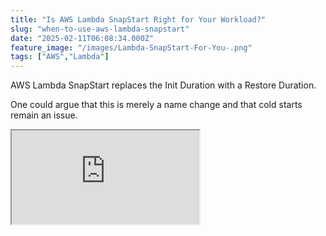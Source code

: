 ```yaml
---
title: "Is AWS Lambda SnapStart Right for Your Workload?"
slug: "when-to-use-aws-lambda-snapstart"
date: "2025-02-11T06:08:34.000Z"
feature_image: "/images/Lambda-SnapStart-For-You-.png"
tags: ["AWS","Lambda"]
---
```


AWS Lambda SnapStart replaces the Init Duration with a Restore Duration.

One could argue that this is merely a name change and that cold starts remain an issue.

<iframe src="https://www.youtube.com/embed/lce7O0Gd5z4?feature=oembed" />

In this post, let's explore whether this is true, under what circumstances, and when you should consider Lambda SnapStart for your AWS Functions.

Thanks to AWS for sponsoring this article in my [AWS Lambda Series.](/posts/tag/lambda/)

What is AWS Lambda SnapStart?
-----------------------------

If you are entirely new to AWS Lambda SnapStart, I highly recommend checking out the blog post below to get you up to speed.

[

Getting Started with AWS Lambda SnapStart: A Beginner’s Guide

AWS Lambda SnapStart is a performance optimization that speeds up startup times for Lambda Functions, typically with no changes to your function code. Let’s learn how to enable it on your existing functions, how it works under the hood and make sure your Lambda Functions are SnapStart ready.

![](/images/logo-512x512-18.png)Rahul NathRahul Pulikkot Nath

![](/images/Lambda-SnapStart.png)

](/posts/aws-lambda-snapstart/)

_AWS_ [_Lambda SnapStart_](https://docs.aws.amazon.com/lambda/latest/dg/snapstart.html) _is a performance optimization that speeds up startup times for Lambda Functions, typically with no changes to your function code._

ℹ️

__Lambda takes a Firecracker microVM snapshot of the initialized execution environment's memory and disk state, encrypts the snapshot, and intelligently caches it to optimize retrieval latency.__

AWS Lambda creates the VM snapshot and sets up everything when you publish a Lambda version with SnapStart enabled.

When the published Lambda version with SnapStart enabled is invoked, the logs no longer have the initialization phase, so they do not show the Init Duration.

![](/images/image-9.png)

AWS CloudWatch logs for a SnapStart enabled Lambda Function showing Restore Duration.

However, it does show a 'Restore Duration' now, which we will explore shortly.

> **Restore Duration** is the time Lambda requires to resume an execution environment from a cached snapshot. It includes:

Restore Duration vs Init Duration - AWS Lambda SnapStart
--------------------------------------------------------

One could argue that the Restore Duration replaces the Init Duration with AWS Lambda SnapStart.

_This is true._

If the cold start times/init duration are already in the range of milliseconds, the Restore Duration could be equal to or even greater than the Init Duration, meaning SnapStart's benefits may not be as noticeable.

In such cases, the overhead introduced by restoring the execution state might not justify using SnapStart.

💡

__SnapStart is ideal for functions with Init Duration in seconds. For millisecond cold starts, it may add overhead instead of improving performance.__

However, when the Init Duration is in seconds, the benefit of using SnapStart becomes more apparent.

In these cases, the Restore Duration offers a significantly faster startup time because it skips much of the initialization process by resuming from a pre-warmed, serialized state.

This drastically reduces cold start latency, especially for workloads highly sensitive to startup times.

### Comparing Init vs Restore Duration for different workloads

The impact of SnapStart varies depending on the function’s Init Duration.

Let's compare two workloads—one with an Init Duration in milliseconds and another in seconds—to see how SnapStart affects startup performance in each case.

Below are the CloudWatch LogInsights logs showing the Restore Duration and Init Duration for the function we built in the [Getting Started with AWS Lambda SnapStart](/posts/aws-lambda-snapstart/).

Before enabling SnapStart, the function has an average Init duration of ~550ms.

After enabling SnapStart, the Restore Duration averages around the same and sometimes even more.

![](/images/image-12.png)

CloudWatch Insight logs showing Init Duration and Restore Duration

Enabling SnapStart in these scenarios where the Init duration is already in the milliseconds does not yield much gain to us.

⚠️

__Enabling SnapStart on a Function when the Init Duration is already in milliseconds does not benefit us. In fact, it might hurt us more.__

I modified the same function to introduce a further delay in the constructor to simulate a more significant Init Duration.

It now has a 5-second delay, which could be the case for some of your production workloads, especially if you are [hosting a full ASP.NET API](/posts/asp-net-core-on-aws-lambda/) or similar workloads.

```csharp
public Function()
{
```
        _configuration = ReadConfigFromS3();
    
        SnapshotRestore.RegisterAfterRestore(() =>
        {
            _constructorId = Guid.NewGuid();
            return ValueTask.CompletedTask;
        });
    
        Task.Delay(TimeSpan.FromSeconds(5)).Wait();
    }

⚠️

__Don't block on async calls using__ _`_Wait_`_ __as shown above - This is done purely for demonstration purposes.__

In this case, before enabling SnapStart, the Init Duration shows 5550ms in the logs below.

![](/images/image-13.png)

However, with Lambda SnapStart enabled, the Restore Duration averages ~350m,s, significantly lower than the Init Duration.

Enabling SnapStart is beneficial in scenarios like this, where the Init Duration is significant (in seconds).

How Lambda SnapStart Improves Scalability
-----------------------------------------

By improving startup times, SnapStart helps reduce the number of execution environments (and thus cold starts) required as your function scales.

_For example_, imagine your function handles 10 requests over 3 seconds, and without SnapStart, it has a 6-second cold start. This would require Lambda to create 10 concurrent execution environments, resulting in 10 cold starts.

With SnapStart, if the cold start is reduced to 1 second, Lambda would only need to create four concurrent execution environments capable of handling four requests in the first second.

These same four environments would then be reused to handle the remaining requests over the next two seconds, reducing the overall cold start impact and improving scalability.

The complete source code and the Powershell scripts are available [here](https://github.com/rahulpnath/youtube-samples/tree/main/lambda-snap-start).